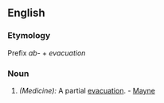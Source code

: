 ==English==

===Etymology===
Prefix ''ab-'' + ''evacuation''

===Noun===
{{en-noun-reg}}

# ''(Medicine):'' A partial [[evacuation]]. - [[Mayne]]